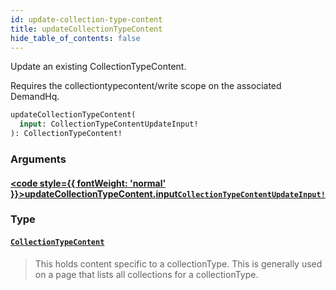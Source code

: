 ```yaml
---
id: update-collection-type-content
title: updateCollectionTypeContent
hide_table_of_contents: false
---
```








Update an existing CollectionTypeContent.

Requires the collectiontypecontent/write scope on the associated DemandHq.

```graphql
updateCollectionTypeContent(
  input: CollectionTypeContentUpdateInput!
): CollectionTypeContent!
```


### Arguments

#### [<code style={{ fontWeight: 'normal' }}>updateCollectionTypeContent.<b>input</b></code>](#)<Bullet />[`CollectionTypeContentUpdateInput!`](/demand/api/graphql-admin/reference/inputs/collection-type-content-update-input) <Badge class="secondary" text="non-null"/> <Badge class="secondary" text="input"/>
> 
> 

### Type

#### [`CollectionTypeContent`](/demand/api/graphql-admin/reference/objects/collection-type-content) <Badge class="secondary" text="object"/>
> This holds content specific to a collectionType. This is generally used on a
page that lists all collections for a collectionType.
> 





